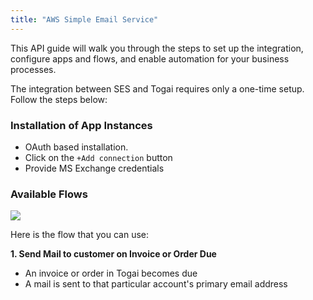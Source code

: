 ```yaml
---
title: "AWS Simple Email Service"
---
```


This API guide will walk you through the steps to set up the integration, configure apps and flows, and enable automation for your business processes.

The integration between SES and Togai requires only a one-time setup. Follow the steps below:

###  Installation of App Instances  
[](#installation-of-app-instances)  
   * OAuth based installation. 
   * Click on the `+Add connection` button  
   * Provide MS Exchange credentials

###  Available Flows
![](/docs/integrations/images/ms-exchange-flow.png) 

Here is the flow that you can use: 

**1\. Send Mail to customer on Invoice or Order Due**

* An invoice or order in Togai becomes due
* A mail is sent to that particular account's primary email address